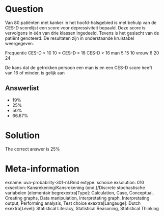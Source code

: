 Question
========

Van 80 patiënten met kanker in het hoofd-halsgebied is met behulp van de CES-D scorelijst een score voor depressiviteit bepaald. Deze score is vervolgens in één van drie klassen ingedeeld. Tevens is het geslacht van de patiënt genoteerd. De resultaten zijn in onderstaande kruistabel weergegeven.

Frequentie CES-D < 10 10 = CES-D = 16 CES-D > 16
man 5 15 10
vrouw 6 20 24

De kans dat de getrokken persoon een man is en een CES-D score heeft van 16 of minder, is gelijk aan 

Answerlist
----------
* 19%
* 25%
* 50%
* 66.67%

Solution
========

The correct answer is  25% 

Meta-information
================
exname: uva-probability-301-nl.Rmd 
extype: schoice 
exsolution: 010 
exsection: Kansrekening/Kansrekening (ond.)/Discrete stochastische variabelen (elementair begrexextra[Type]: Calculation, Case, Conceptual, Creating graphs, Data manipulation, Interpretating graph, Interpretating output, Performing analysis, Test choice 
exextra[Langauge]: Dutch 
exextra[Level]: Statistical Literacy, Statistical Reasoning, Statistical Thinking 

